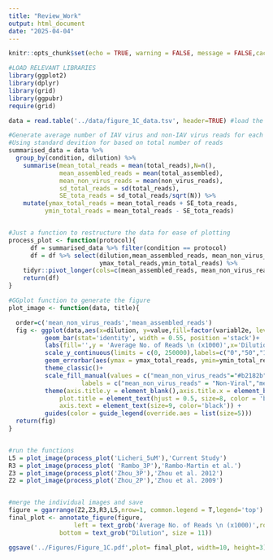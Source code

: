 ```yaml
---
title: "Review_Work"
output: html_document
date: "2025-04-04"
---
```


```r
knitr::opts_chunk$set(echo = TRUE, warning = FALSE, message = FALSE,cache=TRUE)
```


```r
#LOAD RELEVANT LIBRARIES
library(ggplot2)
library(dplyr)
library(grid)
library(ggpubr)
require(grid)

data = read.table('../data/figure_1C_data.tsv', header=TRUE) #load the data

#Generate average number of IAV virus and non-IAV virus reads for each dilution and protocol
#Using standard devition for based on total number of reads
summarised_data = data %>%
  group_by(condition, dilution) %>%
    summarise(mean_total_reads = mean(total_reads),N=n(),
              mean_assembled_reads = mean(total_assembled),
              mean_non_virus_reads = mean(non_virus_reads),
              sd_total_reads = sd(total_reads),
              SE_tota_reads = sd_total_reads/sqrt(N)) %>%
    mutate(ymax_total_reads = mean_total_reads + SE_tota_reads,
          ymin_total_reads = mean_total_reads - SE_tota_reads)


#Just a function to restructure the data for ease of plotting
process_plot <- function(protocol){
      df = summarised_data %>% filter(condition == protocol)
      df = df %>% select(dilution,mean_assembled_reads, mean_non_virus_reads,
                         ymax_total_reads,ymin_total_reads) %>%
    tidyr::pivot_longer(cols=c(mean_assembled_reads, mean_non_virus_reads), names_to=c('variabl2e'))
    return(df)
}

#GGplot function to generate the figure
plot_image <- function(data, title){

  order=c('mean_non_virus_reads','mean_assembled_reads')
  fig <- ggplot(data,aes(x=dilution, y=value,fill=factor(variabl2e, levels=order) ))  +
          geom_bar(stat='identity', width = 0.55, position ='stack')+ 
          labs(fill='',y = 'Average No. of Reads \n (x1000)',x='Dilution', title = title) +
          scale_y_continuous(limits = c(0, 250000),labels=c("0","50","100","150","200","250")) + 
          geom_errorbar(aes(ymax = ymax_total_reads, ymin=ymin_total_reads),width = 0.4)+
          theme_classic()+
          scale_fill_manual(values = c("mean_non_virus_reads"="#b2182b", "mean_assembled_reads"="#bababa"),
                    labels = c("mean_non_virus_reads" = "Non-Viral","mean_assembled_reads" = "Viral"))+
          theme(axis.title.y = element_blank(),axis.title.x = element_blank(),
              plot.title = element_text(hjust = 0.5, size=8, color = 'black', face='bold'),
              axis.text = element_text(size=9, color='black')) +
          guides(color = guide_legend(override.aes = list(size=5)))
  return(fig)
}


#run the functions
L5 = plot_image(process_plot('Licheri_5uM'),'Current Study')
R3 = plot_image(process_plot( 'Rambo_3P'),'Rambo-Martin et al.')
Z3 = plot_image(process_plot('Zhou_3P'),'Zhou et al. 2012')
Z2 = plot_image(process_plot('Zhou_2P'),'Zhou et al. 2009')


#merge the individual images and save
figure = ggarrange(Z2,Z3,R3,L5,nrow=1, common.legend = T,legend='top')
final_plot <- annotate_figure(figure, 
                  left = text_grob('Average No. of Reads \n (x1000)',rot=90, size = 11),
              bottom = text_grob("Dilution", size = 11))

ggsave('../Figures/Figure_1C.pdf',plot= final_plot, width=10, height=3)


```
